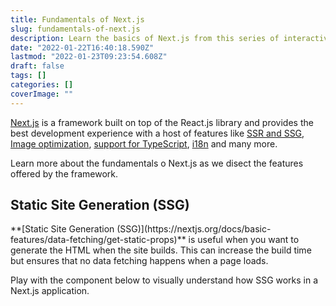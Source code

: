 ```yaml
---
title: Fundamentals of Next.js
slug: fundamentals-of-next.js
description: Learn the basics of Next.js from this series of interactive components.
date: "2022-01-22T16:40:18.590Z"
lastmod: "2022-01-23T09:23:54.608Z"
draft: false
tags: []
categories: []
coverImage: ""
---
```


[Next.js](https://nextjs.org/) is a framework built on top of the React.js library and provides the best development experience with a host of features like [SSR and SSG](https://nextjs.org/docs/basic-features/data-fetching), [Image optimization](https://nextjs.org/docs/basic-features/image-optimization), [support for TypeScript](https://nextjs.org/docs/basic-features/typescript), [i18n](https://nextjs.org/docs/advanced-features/i18n-routing) and many more.

Learn more about the fundamentals o Next.js as we disect the features offered by the framework.

## Static Site Generation (SSG)

<Callout type="info">
  **[Static Site Generation
  (SSG)](https://nextjs.org/docs/basic-features/data-fetching/get-static-props)**
  is useful when you want to generate the HTML when the site builds. This can
  increase the build time but ensures that no data fetching happens when a page
  loads.
</Callout>

Play with the component below to visually understand how SSG works in a Next.js application.

<NextJSSSG />
